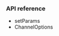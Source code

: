 <PlatformWrapper platform="android">

### API reference

- <Link to="{{Global.IOT_SDK_API_REF_ANDROID}}/classio_1_1agora_1_1rtc_1_1_agora_rtc_service.html#a0fb86ff4db8c4e9ec7080503ac479cad">setParams</Link>

- <Link to="{{Global.IOT_SDK_API_REF_ANDROID}}/classio_1_1agora_1_1rtc_1_1_agora_rtc_service_1_1_channel_options.html">ChannelOptions</Link>

</PlatformWrapper>
